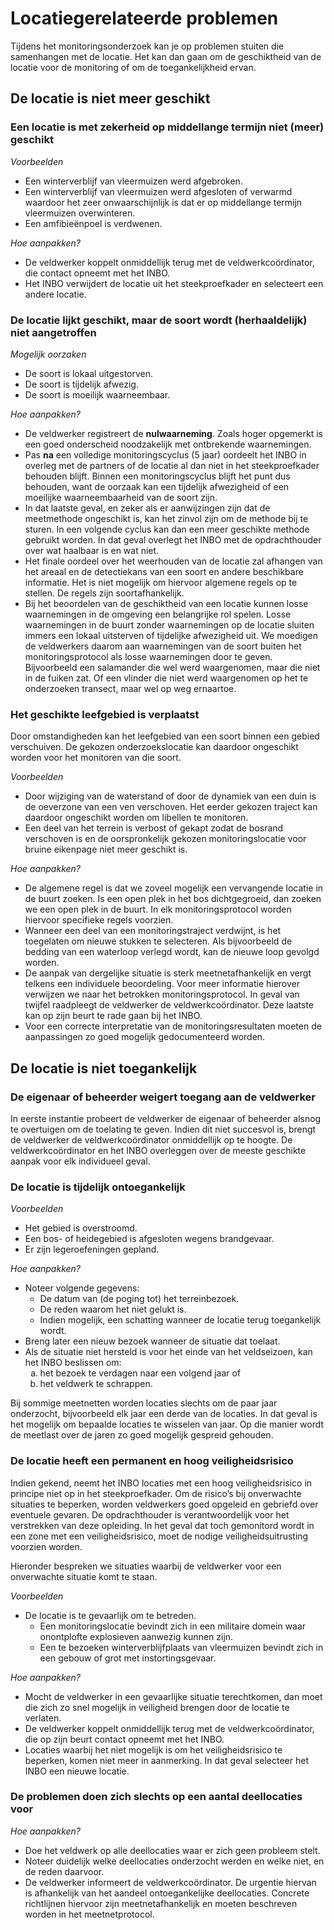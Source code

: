 # Locatiegerelateerde problemen

Tijdens het monitoringsonderzoek kan je op problemen stuiten die samenhangen met de locatie. Het kan dan gaan om de geschiktheid van de locatie voor de monitoring of om de toegankelijkheid ervan.

## De locatie is niet meer geschikt

### Een locatie is met zekerheid op middellange termijn niet (meer) geschikt

_Voorbeelden_

- Een winterverblijf van vleermuizen werd afgebroken.
- Een winterverblijf van vleermuizen werd afgesloten of verwarmd waardoor het zeer onwaarschijnlijk is dat er op middellange termijn vleermuizen overwinteren.
- Een amfibieënpoel is verdwenen.

_Hoe aanpakken?_

- De veldwerker koppelt onmiddellijk terug met de veldwerkcoördinator, die contact opneemt met het INBO.
- Het INBO verwijdert de locatie uit het steekproefkader en selecteert een andere locatie.

### De locatie lijkt geschikt, maar de soort wordt (herhaaldelijk) niet aangetroffen

_Mogelijk oorzaken_

- De soort is lokaal uitgestorven.
- De soort is tijdelijk afwezig.
- De soort is moeilijk waarneembaar.

_Hoe aanpakken?_

- De veldwerker registreert de **nulwaarneming**. Zoals hoger opgemerkt is een goed onderscheid noodzakelijk met ontbrekende waarnemingen.
- Pas **na** een volledige monitoringscyclus (5 jaar) oordeelt het INBO in overleg met de partners of de locatie al dan niet in het steekproefkader behouden blijft. Binnen een monitoringscyclus blijft het punt dus behouden, want de oorzaak kan een tijdelijk afwezigheid of een moeilijke waarneembaarheid van de soort zijn.
- In dat laatste geval, en zeker als er aanwijzingen zijn dat de meetmethode ongeschikt is, kan het zinvol zijn om de methode bij te sturen. In een volgende cyclus kan dan een meer geschikte methode gebruikt worden. In dat geval overlegt het INBO met de opdrachthouder over wat haalbaar is en wat niet.
- Het finale oordeel over het weerhouden van de locatie zal afhangen van het areaal en de detectiekans van een soort en andere beschikbare informatie. Het is niet mogelijk om hiervoor algemene regels op te stellen. De regels zijn soortafhankelijk.
- Bij het beoordelen van de geschiktheid van een locatie kunnen losse waarnemingen in de omgeving een belangrijke rol spelen. Losse waarnemingen in de buurt zonder waarnemingen op de locatie sluiten immers een lokaal uitsterven of tijdelijke afwezigheid uit. We moedigen de veldwerkers daarom aan waarnemingen van de soort buiten het monitoringsprotocol als losse waarnemingen door te geven. Bijvoorbeeld een salamander die wel werd waargenomen, maar die niet in de fuiken zat. Of een vlinder die niet werd waargenomen op het te onderzoeken transect, maar wel op weg ernaartoe. 

### Het geschikte leefgebied is verplaatst

Door omstandigheden kan het leefgebied van een soort binnen een gebied verschuiven. De gekozen onderzoekslocatie kan daardoor ongeschikt worden voor het monitoren van die soort.

_Voorbeelden_

- Door wijziging van de waterstand of door de dynamiek van een duin is de oeverzone van een ven verschoven. Het eerder gekozen traject kan daardoor ongeschikt worden om libellen te monitoren.
- Een deel van het terrein is verbost of gekapt zodat de bosrand verschoven is en de oorspronkelijk gekozen monitoringslocatie voor bruine eikenpage niet meer geschikt is.

_Hoe aanpakken?_

- De algemene regel is dat we zoveel mogelijk een vervangende locatie in de buurt zoeken. Is een open plek in het bos dichtgegroeid, dan zoeken we een open plek in de buurt. In elk monitoringsprotocol worden hiervoor specifieke regels voorzien.
- Wanneer een deel van een monitoringstraject verdwijnt, is het toegelaten om nieuwe stukken te selecteren. Als bijvoorbeeld de bedding van een waterloop verlegd wordt, kan de nieuwe loop gevolgd worden.
- De aanpak van dergelijke situatie is sterk meetnetafhankelijk en vergt telkens een individuele beoordeling. Voor meer informatie hierover verwijzen we naar het betrokken monitoringsprotocol. In geval van twijfel raadpleegt de veldwerker de veldwerkcoördinator. Deze laatste kan op zijn beurt te rade gaan bij het INBO.
- Voor een correcte interpretatie van de monitoringsresultaten moeten de aanpassingen zo goed mogelijk gedocumenteerd worden.

## De locatie is niet toegankelijk

### De eigenaar of beheerder weigert toegang aan de veldwerker

In eerste instantie probeert de veldwerker de eigenaar of beheerder alsnog te overtuigen om de toelating te geven. Indien dit niet succesvol is, brengt de veldwerker de veldwerkcoördinator onmiddellijk op te hoogte. De veldwerkcoördinator en het INBO overleggen over de meeste geschikte aanpak voor elk individueel geval.

### De locatie is tijdelijk ontoegankelijk

_Voorbeelden_

- Het gebied is overstroomd.
- Een bos- of heidegebied is afgesloten wegens brandgevaar.
- Er zijn legeroefeningen gepland.

_Hoe aanpakken?_

- Noteer volgende gegevens:
    - De datum van (de poging tot) het terreinbezoek.
    - De reden waarom het niet gelukt is.
    - Indien mogelijk, een schatting wanneer de locatie terug toegankelijk wordt.
- Breng later een nieuw bezoek wanneer de situatie dat toelaat.
- Als de situatie niet hersteld is voor het einde van het veldseizoen, kan het INBO beslissen om:
    a. het bezoek te verdagen naar een volgend jaar of
    b. het veldwerk te schrappen.

Bij sommige meetnetten worden locaties slechts om de paar jaar onderzocht, bijvoorbeeld elk jaar een derde van de locaties. In dat geval is het mogelijk om bepaalde locaties te wisselen van jaar. Op die manier wordt de meetlast over de jaren zo goed mogelijk gespreid gehouden.

### De locatie heeft een permanent en hoog veiligheidsrisico

Indien gekend, neemt het INBO locaties met een hoog veiligheidsrisico in principe niet op in het steekproefkader. Om de risico's bij onverwachte situaties te beperken, worden veldwerkers goed opgeleid en gebriefd over eventuele gevaren. De opdrachthouder is verantwoordelijk voor het verstrekken van deze opleiding. In het geval dat toch gemonitord wordt in een zone met een veiligheidsrisico, moet de nodige veiligheidsuitrusting voorzien worden.

Hieronder bespreken we situaties waarbij de veldwerker voor een onverwachte situatie komt te staan.

_Voorbeelden_

- De locatie is te gevaarlijk om te betreden.
    - Een monitoringslocatie bevindt zich in een militaire domein waar onontplofte explosieven aanwezig kunnen zijn.
    - Een te bezoeken winterverblijfplaats van vleermuizen bevindt zich in een gebouw of grot met instortingsgevaar.

_Hoe aanpakken?_

- Mocht de veldwerker in een gevaarlijke situatie terechtkomen, dan moet die zich zo snel mogelijk in veiligheid brengen door de locatie te verlaten.
- De veldwerker koppelt onmiddellijk terug met de veldwerkcoördinator, die op zijn beurt contact opneemt met het INBO.
- Locaties waarbij het niet mogelijk is om het veiligheidsrisico te beperken, komen niet meer in aanmerking. In dat geval selecteer het INBO een nieuwe locatie.

### De problemen doen zich slechts op een aantal deellocaties voor

_Hoe aanpakken?_

- Doe het veldwerk op alle deellocaties waar er zich geen probleem stelt.
- Noteer duidelijk welke deellocaties onderzocht werden en welke niet, en de reden daarvoor.
- De veldwerker informeert de veldwerkcoördinator. De urgentie hiervan is afhankelijk van het aandeel ontoegankelijke deellocaties. Concrete richtlijnen hiervoor zijn meetnetafhankelijk en moeten beschreven worden in het meetnetprotocol.
